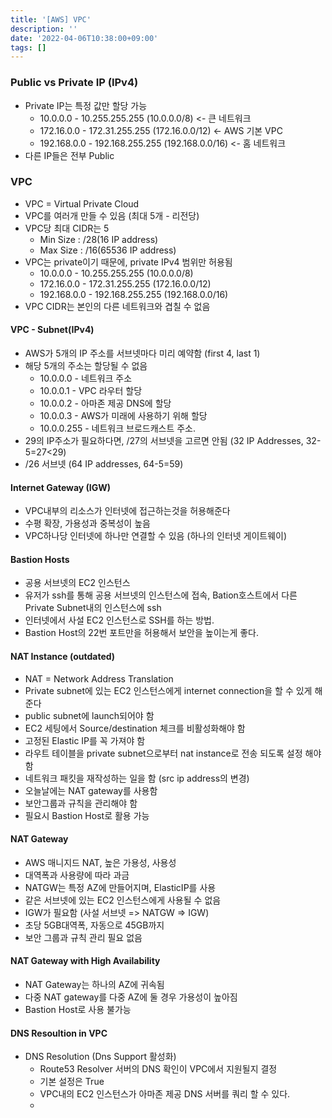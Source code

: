 ```yaml
---
title: '[AWS] VPC'
description: ''
date: '2022-04-06T10:38:00+09:00'
tags: []
---
```


### Public vs Private IP (IPv4)
- Private IP는 특정 값만 할당 가능
    - 10.0.0.0 - 10.255.255.255 (10.0.0.0/8) <- 큰 네트워크
    - 172.16.0.0 - 172.31.255.255 (172.16.0.0/12) <- AWS 기본 VPC
    - 192.168.0.0 - 192.168.255.255 (192.168.0.0/16) <- 홈 네트워크
- 다른 IP들은 전부 Public

### VPC
- VPC = Virtual Private Cloud
- VPC를 여러개 만들 수 있음 (최대 5개 - 리전당)
- VPC당 최대 CIDR는 5
    - Min Size : /28(16 IP address)
    - Max Size : /16(65536 IP address)
- VPC는 private이기 때문에, private IPv4 범위만 허용됨
    - 10.0.0.0 - 10.255.255.255 (10.0.0.0/8)
    - 172.16.0.0 - 172.31.255.255 (172.16.0.0/12)
    - 192.168.0.0 - 192.168.255.255 (192.168.0.0/16)
- VPC CIDR는 본인의 다른 네트워크와 겹칠 수 없음

#### VPC - Subnet(IPv4)
- AWS가 5개의 IP 주소를 서브넷마다 미리 예약함 (first 4, last 1)
- 해당 5개의 주소는 할당될 수 없음
    - 10.0.0.0 - 네트워크 주소
    - 10.0.0.1 - VPC 라우터 할당
    - 10.0.0.2 - 아마존 제공 DNS에 할당
    - 10.0.0.3 - AWS가 미래에 사용하기 위해 할당
    - 10.0.0.255 - 네트워크 브로드캐스트 주소.
- 29의 IP주소가 필요하다면, /27의 서브넷을 고르면 안됨 (32 IP Addresses, 32-5=27<29)
- /26 서브넷 (64 IP addresses, 64-5=59)

#### Internet Gateway (IGW)
- VPC내부의 리소스가 인터넷에 접근하는것을 허용해준다
- 수평 확장, 가용성과 중복성이 높음
- VPC하나당 인터넷에 하나만 연결할 수 있음 (하나의 인터넷 게이트웨이)

#### Bastion Hosts
- 공용 서브넷의 EC2 인스턴스
- 유저가 ssh를 통해 공용 서브넷의 인스턴스에 접속, Bation호스트에서 다른 Private Subnet내의 인스턴스에 ssh
- 인터넷에서 사설 EC2 인스턴스로 SSH를 하는 방법.
- Bastion Host의 22번 포트만을 허용해서 보안을 높이는게 좋다.

#### NAT Instance (outdated)
- NAT = Network Address Translation
- Private subnet에 있는 EC2 인스턴스에게 internet connection을 할 수 있게 해준다
- public subnet에 launch되어야 함
- EC2 세팅에서 Source/destination 체크를 비활성화해야 함
- 고정된 Elastic IP를 꼭 가져야 함
- 라우트 테이블을 private subnet으로부터 nat instance로 전송 되도록 설정 해야 함
- 네트워크 패킷을 재작성하는 일을 함 (src ip address의 변경)
- 오늘날에는 NAT gateway를 사용함
- 보안그룹과 규칙을 관리해야 함
- 필요시 Bastion Host로 활용 가능

#### NAT Gateway
- AWS 매니지드 NAT, 높은 가용성, 사용성
- 대역폭과 사용량에 따라 과금
- NATGW는 특정 AZ에 만들어지며, ElasticIP를 사용
- 같은 서브넷에 있는 EC2 인스턴스에게 사용될 수 없음
- IGW가 필요함 (사설 서브넷 => NATGW => IGW)
- 초당 5GB대역폭, 자동으로 45GB까지
- 보안 그룹과 규칙 관리 필요 없음

#### NAT Gateway with High Availability
- NAT Gateway는 하나의 AZ에 귀속됨
- 다중 NAT gateway를 다중 AZ에 둘 경우 가용성이 높아짐
- Bastion Host로 사용 불가능

#### DNS Resoultion in VPC
- DNS Resolution (Dns Support 활성화)
    - Route53 Resolver 서버의 DNS 확인이 VPC에서 지원될지 결정
    - 기본 설정은 True
    - VPC내의 EC2 인스턴스가 아마존 제공 DNS 서버를 쿼리 할 수 있다.
    -